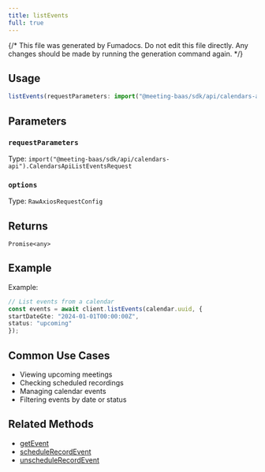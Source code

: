 ```yaml
---
title: listEvents
full: true
---
```


{/* This file was generated by Fumadocs. Do not edit this file directly. Any changes should be made by running the generation command again. */}



## Usage

```typescript
listEvents(requestParameters: import("@meeting-baas/sdk/api/calendars-api").CalendarsApiListEventsRequest, options: RawAxiosRequestConfig): Promise<any>
```

## Parameters


### `requestParameters`

Type: `import("@meeting-baas/sdk/api/calendars-api").CalendarsApiListEventsRequest`




### `options`

Type: `RawAxiosRequestConfig`




## Returns

`Promise<any>`


## Example

<Callout type="info">
  Example:
  
  ```typescript
  // List events from a calendar
const events = await client.listEvents(calendar.uuid, {
  startDateGte: "2024-01-01T00:00:00Z",
  status: "upcoming"
});
  ```
</Callout>


## Common Use Cases

- Viewing upcoming meetings
- Checking scheduled recordings
- Managing calendar events
- Filtering events by date or status

## Related Methods

- [getEvent](./getevent.mdx)
- [scheduleRecordEvent](./schedulerecordevent.mdx)
- [unscheduleRecordEvent](./unschedulerecordevent.mdx)
